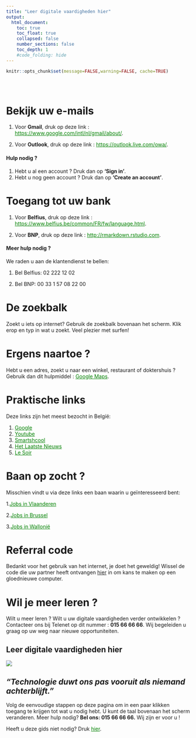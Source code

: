 ```yaml
---
title: "Leer digitale vaardigheden hier"
output:
  html_document:
    toc: true
    toc_float: true
    collapsed: false
    number_sections: false
    toc_depth: 1
    #code_folding: hide
---
```




```r
knitr::opts_chunk$set(message=FALSE,warning=FALSE, cache=TRUE)
```

<style type="text/css">
.title {
  display: none;
}
.list-group-item.active, .list-group-item.active:focus, .list-group-item.active:hover {
    background-color: orange;
}

a:link {
    color: green;
}

 a:hover {
    color: red;
}
</style>

<div class="row" style="padding-top: 30px;">
<div class="col-sm-6">



# Bekijk uw e-mails

1. Voor **Gmail**, druk op deze link : <https://www.google.com/intl/nl/gmail/about/>.

2. Voor **Outlook**, druk op deze link : <https://outlook.live.com/owa/>.

#### Hulp nodig ?

1. Hebt u al een account ? Druk dan op **‘Sign in’**. 
2. Hebt u nog geen account ? Druk dan op **'Create an account'**.


# Toegang tot uw bank

1. Voor **Belfius**, druk op deze link : <https://www.belfius.be/common/FR/fw/language.html>.

2. Voor **BNP**, druk op deze link : <http://rmarkdown.rstudio.com>.

#### Meer hulp nodig ?

We raden u aan de klantendienst te bellen:

1. Bel Belfius: 02 222 12 02

2. Bel BNP: 00 33 1 57 08 22 00

# De zoekbalk

Zoekt u iets op internet? Gebruik de zoekbalk bovenaan het scherm. Klik erop en typ in wat u zoekt. Veel plezier met surfen!

# Ergens naartoe ?

Hebt u een adres, zoekt u naar een winkel, restaurant of doktershuis ? Gebruik dan dit hulpmiddel : [Google Maps](https://www.google.com/maps).

# Praktische links

Deze links zijn het meest bezocht in België:

1. [Google](https://www.google.com/)
2. [Youtube](https://www.youtube.com/)
3. [Smartshcool](https://www.smartschool.be/)
4. [Het Laatste Nieuws](https://www.hln.be/)
5. [Le Soir](https://www.lesoir.be/)

# Baan op zocht ?

Misschien vindt u via deze links een baan waarin u geïnteresseerd bent:

1.[Jobs in Vlaanderen](https://www.vlaanderen.be/werken-voor-vlaanderen/vacatures)

2.[Jobs in Brussel](https://www.vdab.be/vindeenjob/jobs/brussel-regio)

3.[Jobs in Wallonië](https://www.wallonie.be/nl/jobs)

# Referral code

Bedankt voor het gebruik van het internet, je doet het geweldig! Wissel de code die uw partner heeft ontvangen [hier]() in om kans te maken op een gloednieuwe computer. 

# Wil je meer leren ?

Wilt u meer leren ? Wilt u uw digitale vaardigheden verder ontwikkelen ? Contacteer ons bij Telenet op dit nummer : **015 66 66 66**. Wij begeleiden u graag op uw weg naar nieuwe opportuniteiten.
</div>
<div class="col-sm-6">

# **Leer digitale vaardigheden hier**{.unlisted .unnumbered}

[![](images/logo.png)](https://www2.telenet.be/residential/nl)

\break

## *"Technologie duwt ons pas vooruit als niemand achterblijft."*
Volg de eenvoudige stappen op deze pagina om in een paar klikken toegang te krijgen tot wat u nodig hebt. U kunt de taal bovenaan het scherm veranderen. Meer hulp nodig? **Bel ons: 015 66 66 66.** Wij zijn er voor u ! 


Heeft u deze gids niet nodig? Druk [hier](https://www.google.com/).
</a>
</div>
